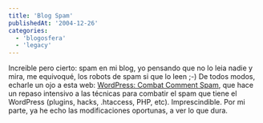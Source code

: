 ```yaml
---
title: 'Blog Spam'
publishedAt: '2004-12-26'
categories:
  - 'blogosfera'
  - 'legacy'
---
```


Increible pero cierto: spam en mi blog, yo pensando que no lo leia nadie y mira, me equivoqué, los robots de spam si que lo leen ;-) De todos modos, echarle un ojo a esta web: [WordPress: Combat Comment Spam](http://www.tamba2.org.uk/wordpress/spam/), que hace un repaso intensivo a las técnicas para combatir el spam que tiene el WordPress (plugins, hacks, .htaccess, PHP, etc). Imprescindible. Por mi parte, ya he echo las modificaciones oportunas, a ver lo que dura.
